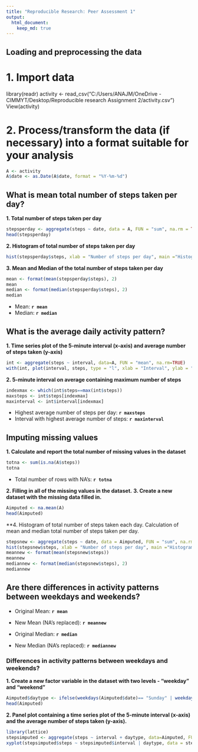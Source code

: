 ```yaml
---
title: "Reproducible Research: Peer Assessment 1"
output: 
  html_document:
    keep_md: true
---
```



## Loading and preprocessing the data
# 1. Import data
library(readr)
activity <- read_csv("C:/Users/ANAJM/OneDrive - CIMMYT/Desktop/Reproducible research Assignment 2/activity.csv")
View(activity)

# 2. Process/transform the data (if necessary) into a format suitable for your analysis
```r
A <- activity
A$date <- as.Date(A$date, format = "%Y-%m-%d")
```
## What is mean total number of steps taken per day?
**1. Total number of steps taken per day**
```r
stepsperday <- aggregate(steps ~ date, data = A, FUN = "sum", na.rm = TRUE)
head(stepsperday)
```
**2. Histogram of total number of steps taken per day**
```r
hist(stepsperday$steps, xlab = "Number of steps per day", main ="Histogram of total steps taken per day", col = "grey")
```

**3. Mean and Median of the total number of steps taken per day**
```r
mean <- format(mean(stepsperday$steps), 2)
mean
median <- format(median(stepsperday$steps), 2)
median
```
* Mean: **`r mean`**
* Median: **`r median`**


## What is the average daily activity pattern?
**1. Time series plot of the 5-minute interval (x-axis) and average number of steps taken (y-axis)**
```r
int <- aggregate(steps ~ interval, data=A, FUN = "mean", na.rm=TRUE)
with(int, plot(interval, steps, type = "l", xlab = "Interval", ylab = "Number of steps", main = "Average steps per interval", col="red"))
```

**2. 5-minute interval on average containing maximum number of steps**
```r
indexmax <- which(int$steps==max(int$steps))
maxsteps <- int$steps[indexmax]
maxinterval <- int$interval[indexmax]
```
* Highest average number of steps per day: **`r maxsteps`**
* Interval with highest average number of steps: **`r maxinterval`**


## Imputing missing values
**1. Calculate and report the total number of missing values in the dataset**
```r
totna <- sum(is.na(A$steps))
totna
```
* Total number of rows with NA's: **`r totna`**

**2. Filling in all of the missing values in the dataset.**
**3. Create a new dataset with the missing data filled in.**
```r
Aimputed <- na.mean(A)
head(Aimputed)
```

**4. Histogram of total number of steps taken each day. Calculation of  mean and median total number of steps taken per day. 
```r
stepsnew <- aggregate(steps ~ date, data = Aimputed, FUN = "sum", na.rm = TRUE)
hist(stepsnew$steps, xlab = "Number of steps per day", main ="Histogram of total steps taken per day (NA's replaced)", col = "blue")
meannew <- format(mean(stepsnew$steps))
meannew
mediannew <- format(median(stepsnew$steps), 2)
mediannew
```


## Are there differences in activity patterns between weekdays and weekends?
* Original Mean: **`r mean`**
* New Mean (NA's replaced): **`r meannew`**

* Original Median: **`r median`**
* New Median (NA's replaced): **`r mediannew`**

### Differences in activity patterns between weekdays and weekends?
**1. Create a new factor variable in the dataset with two levels - "weekday" and "weekend" **
```r
Aimputed$daytype <- ifelse(weekdays(Aimputed$date)== "Sunday" | weekdays(Aimputed$date)== "Saturday", "weekend", "weekdays")
head(Aimputed)
```

**2. Panel plot containing a time series plot of the 5-minute interval (x-axis) and the average number of steps taken (y-axis).**
```r
library(lattice)
stepsimputed <- aggregate(steps ~ interval + daytype, data=Aimputed, FUN = "mean", na.rm=TRUE)
xyplot(stepsimputed$steps ~ stepsimputed$interval | daytype, data = stepsimputed, type="l", ylab = "Number of steps", main="Activity pattern per weekday/weekend", xlab = "Interval", layout=c(1,2))
```
